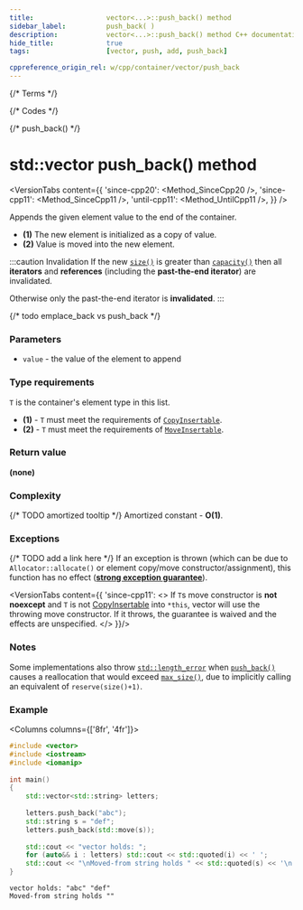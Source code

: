 ```yaml
---
title:					vector<...>::push_back() method
sidebar_label:			push_back( )
description:			vector<...>::push_back() method C++ documentation
hide_title:				true
tags:					[vector, push, add, push_back]

cppreference_origin_rel: w/cpp/container/vector/push_back
---
```



{/* Terms */}

{/* Codes */}

{/* push_back() */}

# std::vector push_back() method

<VersionTabs content={{
	'since-cpp20': <Method_SinceCpp20 />,
	'since-cpp11': <Method_SinceCpp11 />,
	'until-cpp11': <Method_UntilCpp11 />,
}} />

Appends the given element value to the end of the container.

 - **(1)** The new element is initialized as a copy of value.
 - **(2)** Value is moved into the new element.

:::caution Invalidation
If the new [`size()`](size) is greater than [`capacity()`](capacity) then all **iterators** and **references** (including the **past-the-end iterator**) are invalidated.

Otherwise only the past-the-end iterator is **invalidated**.
:::

{/* todo emplace_back vs push_back */}

### Parameters

 - `value` - the value of the element to append

### Type requirements

`T` is the container's element type in this list.

 - **(1)** - `T` must meet the requirements of [`CopyInsertable`](/docs/named_req/CopyInsertable).
 - **(2)** - `T` must meet the requirements of [`MoveInsertable`](/docs/named_req/MoveInsertable).

### Return value

**(none)**

### Complexity

{/* TODO amortized tooltip */}
Amortized constant - **O(1)**.

### Exceptions

{/* TODO add a link here */}
If an exception is thrown (which can be due to `Allocator::allocate()` or element copy/move constructor/assignment), this function has no effect ([**strong exception guarantee**](#)).

<VersionTabs content={{
    'since-cpp11': <>
        If <code>T</code>s move constructor is <b>not noexcept</b> and <code>T</code> is not <a href="/docs/named_req/CopyInsertable">CopyInsertable</a> into <code>*this</code>,
        vector will use the throwing move constructor. If it throws, the guarantee is waived and the effects are unspecified.
    </>
}}/>

### Notes

Some implementations also throw [`std::length_error`](#) when [`push_back()`](#) causes a reallocation that would exceed [`max_size()`](max_size), due to implicitly calling an equivalent of `reserve(size()+1)`.

### Example

<Columns columns={['8fr', '4fr']}>
<div>

```cpp title='Main.cpp' showLineNumbers
#include <vector>
#include <iostream>
#include <iomanip>
 
int main()
{
    std::vector<std::string> letters;
 
    letters.push_back("abc");
    std::string s = "def";
    letters.push_back(std::move(s));
 
    std::cout << "vector holds: ";
    for (auto&& i : letters) std::cout << std::quoted(i) << ' ';
    std::cout << "\nMoved-from string holds " << std::quoted(s) << '\n';
}
```

</div>
<div>

```plaintext title="Output"
vector holds: "abc" "def" 
Moved-from string holds ""
```

</div>
</Columns>

